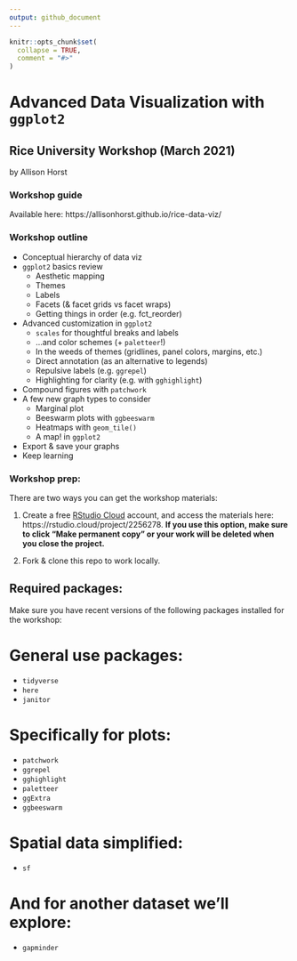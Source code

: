 ```yaml
---
output: github_document
---
```


<!-- README.md is generated from README.Rmd. Please edit that file -->

```r
knitr::opts_chunk$set(
  collapse = TRUE,
  comment = "#>"
)
```

# Advanced Data Visualization with `ggplot2`

## Rice University Workshop (March 2021)

by Allison Horst 

<!-- badges: start -->
<!-- badges: end -->

### Workshop guide

Available here: https://allisonhorst.github.io/rice-data-viz/

### Workshop outline 

-  Conceptual hierarchy of data viz
- `ggplot2` basics review
    - Aesthetic mapping
    - Themes
    - Labels
    - Facets (& facet grids vs facet wraps)
    - Getting things in order (e.g. fct_reorder)
- Advanced customization in `ggplot2`
    - `scales` for thoughtful breaks and labels
    - ...and color schemes (+ `paletteer`!)
    - In the weeds of themes (gridlines, panel colors, margins, etc.)
    - Direct annotation (as an alternative to legends)
    - Repulsive labels (e.g. `ggrepel`)
    - Highlighting for clarity (e.g. with `gghighlight`)
- Compound figures with `patchwork`
- A few new graph types to consider
    - Marginal plot
    - Beeswarm plots with `ggbeeswarm`
    - Heatmaps with `geom_tile()`
    - A map! in `ggplot2`
- Export & save your graphs
- Keep learning

### Workshop prep: 

There are two ways you can get the workshop materials: 

1. Create a free [RStudio Cloud](https://rstudio.cloud) account, and access the materials here: https://rstudio.cloud/project/2256278. **If you use this option, make sure to click "Make permanent copy" or your work will be deleted when you close the project.**

2. Fork & clone this repo to work locally. 

## Required packages: 

Make sure you have recent versions of the following packages installed for the workshop: 

# General use packages:

- `tidyverse`
- `here`
- `janitor`

# Specifically for plots:

- `patchwork`
- `ggrepel`
- `gghighlight`
- `paletteer`
- `ggExtra`
- `ggbeeswarm`

# Spatial data simplified:

- `sf`

# And for another dataset we'll explore:

- `gapminder`
